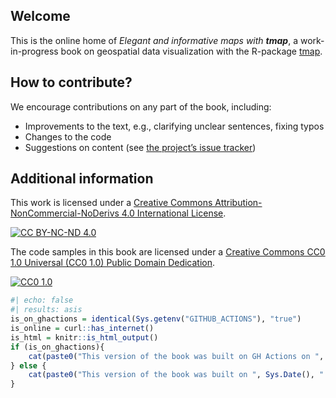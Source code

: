 
::: {.content-visible when-format="html"}
# Welcome {.unnumbered}

This is the online home of *Elegant and informative maps with **tmap***, a work-in-progress book on geospatial data visualization with the R-package [tmap](https://github.com/r-tmap/tmap).

## How to contribute? {-}

We encourage contributions on any part of the book, including:

- Improvements to the text, e.g., clarifying unclear sentences, fixing typos
- Changes to the code
- Suggestions on content (see [the project’s issue tracker](https://github.com/r-tmap/tmap-book/issues))

## Additional information {-}

This work is licensed under a [Creative Commons Attribution-NonCommercial-NoDerivs 4.0 International License][cc-by-nc-nd].

[![CC BY-NC-ND 4.0][cc-by-nc-nd-image]][cc-by-nc-nd]

The code samples in this book are licensed under a [Creative Commons CC0 1.0 Universal (CC0 1.0) Public Domain Dedication][cc0].  

[![CC0 1.0][cc0-image]][cc0]  

[cc-by-nc-nd]: http://creativecommons.org/licenses/by-nc-nd/4.0/
[cc-by-nc-nd-image]: https://i.creativecommons.org/l/by-nc-nd/4.0/88x31.png
[cc0]: https://creativecommons.org/publicdomain/zero/1.0/  
[cc0-image]: https://i.creativecommons.org/l/zero/1.0/88x31.png  


```r
#| echo: false
#| results: asis
is_on_ghactions = identical(Sys.getenv("GITHUB_ACTIONS"), "true")
is_online = curl::has_internet()
is_html = knitr::is_html_output()
if (is_on_ghactions){
    cat(paste0("This version of the book was built on GH Actions on ", Sys.Date(), "."))
} else {
    cat(paste0("This version of the book was built on ", Sys.Date(), "."))
}
```

:::
